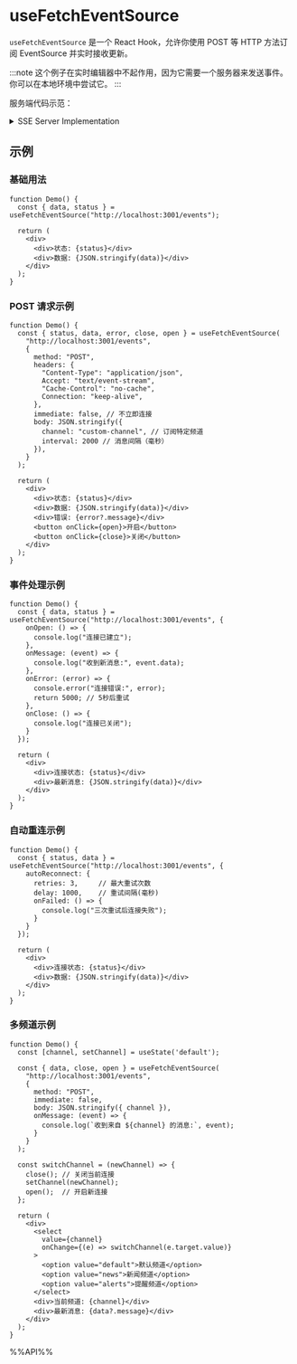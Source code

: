 # useFetchEventSource

`useFetchEventSource` 是一个 React Hook，允许你使用 POST 等 HTTP 方法订阅 EventSource 并实时接收更新。

:::note
这个例子在实时编辑器中不起作用，因为它需要一个服务器来发送事件。你可以在本地环境中尝试它。
:::

服务端代码示范：

<details>
<summary>SSE Server Implementation</summary>

```javascript
const express = require('express');
const cors = require('cors');
const bodyParser = require('body-parser');

const app = express();
const PORT = 3001;

// 存储所有活跃的 SSE 连接
const clients = new Map();
let messageCount = 0;

app.use(cors({
  origin: 'http://localhost:3000',
  methods: ['GET', 'POST', 'OPTIONS'],
  allowedHeaders: ['Content-Type', 'Cache-Control', 'Connection', 'Accept', 'Authorization'],
  exposedHeaders: ['Content-Type'],
  credentials: true,
  maxAge: 86400
}));

app.options('*', cors());

// POST /events 使用原始请求处理
app.post('/events', async (req, res) => {
  // 1. 立即设置必要的头部
  res.setHeader('Content-Type', 'text/event-stream');
  res.setHeader('Cache-Control', 'no-cache');
  res.setHeader('Connection', 'keep-alive');
  res.setHeader('X-Accel-Buffering', 'no');
  res.setHeader('Access-Control-Allow-Origin', 'http://localhost:3000');
  res.setHeader('Access-Control-Allow-Credentials', 'true');
  
  // 2. 读取和解析请求体
  let body = '';
  for await (const chunk of req) {
    body += chunk;
  }
  
  // 3. 解析配置
  let config;
  try {
    config = body ? JSON.parse(body) : {};
  } catch (e) {
    config = {};
  }
  
  const channel = config.channel || 'default';
  const interval = parseInt(config.interval) || 3000;
  
  // 4. 禁用请求超时
  req.socket.setTimeout(0);
  req.socket.setNoDelay(true);
  req.socket.setKeepAlive(true);
  
  // 5. 开始发送数据
  console.log(`New client connected to channel: ${channel}`);
  
  // 6. 将连接添加到对应频道的客户端集合
  if (!clients.has(channel)) {
    clients.set(channel, new Set());
  }
  clients.get(channel).add(res);
  
  const totalClients = Array.from(clients.values())
    .reduce((sum, set) => sum + set.size, 0);
  console.log(`Client connected to channel ${channel}. Total clients: ${totalClients}`);
  
  // 7. 发送连接成功消息
  const sendEvent = (data, eventType = null) => {
    if (eventType) {
      res.write(`event: ${eventType}\n`);
    }
    res.write(`id: ${Date.now()}\n`);
    res.write(`data: ${JSON.stringify(data)}\n\n`);
  };
  
  // 8. 发送初始消息
  try {
    sendEvent({ 
      message: 'Connected to SSE stream',
      channel: channel,
      time: new Date().toISOString() 
    }, 'connected');
    
    // 9. 设置定期消息发送
    let messageCounter = 0;
    const intervalId = setInterval(() => {
      messageCounter++;
      messageCount++;
      
      try {
        sendEvent({
          id: messageCount,
          count: messageCounter,
          channel: channel,
          time: new Date().toISOString(),
          message: `Channel ${channel} message ${messageCounter}`
        });
      } catch (error) {
        console.error(`Error sending message to channel ${channel}:`, error);
        cleanup();
      }
    }, interval);
    
    // 10. 设置心跳
    const heartbeatId = setInterval(() => {
      try {
        res.write(':\n\n');
      } catch (error) {
        console.error(`Heartbeat error on channel ${channel}:`, error);
        cleanup();
      }
    }, 15000);
    
    // 11. 清理函数
    const cleanup = () => {
      clearInterval(intervalId);
      clearInterval(heartbeatId);
      
      const channelClients = clients.get(channel);
      if (channelClients) {
        channelClients.delete(res);
        if (channelClients.size === 0) {
          clients.delete(channel);
        }
      }
      
      const remainingClients = Array.from(clients.values())
        .reduce((sum, set) => sum + set.size, 0);
      console.log(`Client disconnected from channel ${channel}. Total clients: ${remainingClients}`);
      
      try {
        res.end();
      } catch (error) {
        console.error('Error ending response:', error);
      }
    };
    
    // 12. 设置连接关闭处理
    req.on('close', cleanup);
    req.on('end', cleanup);
    res.on('close', cleanup);
    res.on('error', cleanup);
    
  } catch (error) {
    console.error(`Error in SSE connection for channel ${channel}:`, error);
    res.end();
  }
});

// GET SSE 端点处理函数
function handleGETConnection(req, res, channel = 'default', interval = 3000) {
  // 设置 SSE 头部
  res.writeHead(200, {
    'Content-Type': 'text/event-stream',
    'Cache-Control': 'no-cache',
    'Connection': 'keep-alive',
    'X-Accel-Buffering': 'no',
    'Access-Control-Allow-Origin': 'http://localhost:3000',
    'Access-Control-Allow-Credentials': 'true'
  });

  console.log(`New client connected to channel: ${channel}`);

  // 发送连接成功消息
  const sendEvent = (data, eventType = null) => {
    if (eventType) {
      res.write(`event: ${eventType}\n`);
    }
    res.write(`id: ${Date.now()}\n`);
    res.write(`data: ${JSON.stringify(data)}\n\n`);
  };

  // 发送初始连接消息
  sendEvent({ 
    message: 'Connected to SSE stream',
    channel: channel,
    time: new Date().toISOString() 
  }, 'connected');

  // 将连接添加到对应频道的客户端集合
  if (!clients.has(channel)) {
    clients.set(channel, new Set());
  }
  clients.get(channel).add(res);
  
  const totalClients = Array.from(clients.values())
    .reduce((sum, set) => sum + set.size, 0);
  console.log(`Client connected to channel ${channel}. Total clients: ${totalClients}`);

  // 定期发送消息
  let messageCounter = 0;
  const intervalId = setInterval(() => {
    messageCounter++;
    messageCount++;
    sendEvent({
      id: messageCount,
      count: messageCounter,
      channel: channel,
      time: new Date().toISOString(),
      message: `Channel ${channel} message ${messageCounter}`
    });
  }, interval);

  // 心跳检测
  const heartbeatId = setInterval(() => {
    res.write(':\n\n');
  }, 15000);

  // 清理函数
  const cleanup = () => {
    clearInterval(intervalId);
    clearInterval(heartbeatId);
    const channelClients = clients.get(channel);
    if (channelClients) {
      channelClients.delete(res);
      if (channelClients.size === 0) {
        clients.delete(channel);
      }
    }
    const remainingClients = Array.from(clients.values())
      .reduce((sum, set) => sum + set.size, 0);
    console.log(`Client disconnected from channel ${channel}. Total clients: ${remainingClients}`);
    try {
      res.end();
    } catch (error) {
      console.error('Error ending response:', error);
    }
  };

  // 监听连接关闭
  req.on('close', cleanup);
  res.on('close', cleanup);
  res.on('error', cleanup);
}

// GET SSE 端点
app.get('/events', (req, res) => {
  const channel = req.query.channel || 'default';
  const interval = parseInt(req.query.interval) || 3000;
  handleGETConnection(req, res, channel, interval);
});

// 广播消息端点
app.post('/broadcast', bodyParser.json(), (req, res) => {
  const { message, channel, eventType = 'broadcast' } = req.body;
  
  let targetClients = new Set();
  if (channel) {
    targetClients = clients.get(channel) || new Set();
    console.log(`Broadcasting message to channel ${channel} (${targetClients.size} clients):`, message);
  } else {
    targetClients = new Set(
      Array.from(clients.values())
        .flatMap(channelClients => Array.from(channelClients))
    );
    console.log(`Broadcasting message to all channels (${targetClients.size} clients):`, message);
  }
  
  let successCount = 0;
  for (const client of targetClients) {
    try {
      client.write(`event: ${eventType}\n`);
      client.write(`id: ${Date.now()}\n`);
      client.write(`data: ${JSON.stringify({ 
        message,
        channel: channel || 'all',
        time: new Date().toISOString()
      })}\n\n`);
      successCount++;
    } catch (error) {
      console.error('Error broadcasting to client:', error);
    }
  }

  res.json({ 
    success: true, 
    clientCount: targetClients.size,
    successfulBroadcasts: successCount,
    channel: channel || 'all',
    message: 'Broadcast sent successfully' 
  });
});

// 状态端点
app.get('/status', (req, res) => {
  const channelStats = {};
  clients.forEach((clientSet, channel) => {
    channelStats[channel] = clientSet.size;
  });

  res.json({
    activeConnections: Array.from(clients.values())
      .reduce((sum, set) => sum + set.size, 0),
    channelStats,
    messageCount,
    uptime: process.uptime()
  });
});

// 错误处理中间件
app.use((err, req, res, next) => {
  console.error('Server error:', err);
  res.status(500).json({
    error: 'Internal Server Error',
    message: err.message
  });
});

// 启动服务器
app.listen(PORT, () => {
  console.log(`SSE Server running at http://localhost:${PORT}`);
  console.log('Available endpoints:');
  console.log(`- GET  /events?channel={channel}&interval={interval} - SSE stream`);
  console.log(`- POST /events - SSE stream with body params`);
  console.log(`- POST /broadcast - Broadcast message to all clients or specific channel`);
  console.log(`- GET  /status - Server status`);
});
```

</details>

## 示例

### 基础用法

```tsx live
function Demo() {
  const { data, status } = useFetchEventSource("http://localhost:3001/events");

  return (
    <div>
      <div>状态: {status}</div>
      <div>数据: {JSON.stringify(data)}</div>
    </div>
  );
}
```

### POST 请求示例

```tsx live
function Demo() {
  const { status, data, error, close, open } = useFetchEventSource(
    "http://localhost:3001/events",
    {
      method: "POST",
      headers: {
        "Content-Type": "application/json",
        Accept: "text/event-stream",
        "Cache-Control": "no-cache",
        Connection: "keep-alive",
      },
      immediate: false, // 不立即连接
      body: JSON.stringify({
        channel: "custom-channel", // 订阅特定频道
        interval: 2000 // 消息间隔（毫秒）
      }),
    }
  );

  return (
    <div>
      <div>状态: {status}</div>
      <div>数据: {JSON.stringify(data)}</div>
      <div>错误: {error?.message}</div>
      <button onClick={open}>开启</button>
      <button onClick={close}>关闭</button>
    </div>
  );
}
```

### 事件处理示例

```tsx live
function Demo() {
  const { data, status } = useFetchEventSource("http://localhost:3001/events", {
    onOpen: () => {
      console.log("连接已建立");
    },
    onMessage: (event) => {
      console.log("收到新消息:", event.data);
    },
    onError: (error) => {
      console.error("连接错误:", error);
      return 5000; // 5秒后重试
    },
    onClose: () => {
      console.log("连接已关闭");
    }
  });

  return (
    <div>
      <div>连接状态: {status}</div>
      <div>最新消息: {JSON.stringify(data)}</div>
    </div>
  );
}
```

### 自动重连示例

```tsx live
function Demo() {
  const { status, data } = useFetchEventSource("http://localhost:3001/events", {
    autoReconnect: {
      retries: 3,     // 最大重试次数
      delay: 1000,    // 重试间隔(毫秒)
      onFailed: () => {
        console.log("三次重试后连接失败");
      }
    }
  });

  return (
    <div>
      <div>连接状态: {status}</div>
      <div>数据: {JSON.stringify(data)}</div>
    </div>
  );
}
```

### 多频道示例

```tsx live
function Demo() {
  const [channel, setChannel] = useState('default');
  
  const { data, close, open } = useFetchEventSource(
    "http://localhost:3001/events",
    {
      method: "POST",
      immediate: false,
      body: JSON.stringify({ channel }),
      onMessage: (event) => {
        console.log(`收到来自 ${channel} 的消息:`, event);
      }
    }
  );

  const switchChannel = (newChannel) => {
    close(); // 关闭当前连接
    setChannel(newChannel);
    open();  // 开启新连接
  };

  return (
    <div>
      <select 
        value={channel} 
        onChange={(e) => switchChannel(e.target.value)}
      >
        <option value="default">默认频道</option>
        <option value="news">新闻频道</option>
        <option value="alerts">提醒频道</option>
      </select>
      <div>当前频道: {channel}</div>
      <div>最新消息: {data?.message}</div>
    </div>
  );
}
```

%%API%%